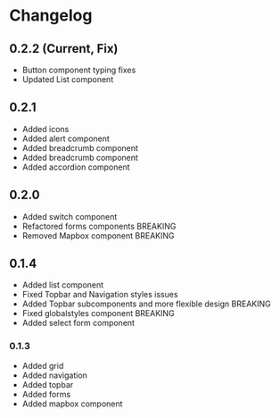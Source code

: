 
<Meta title="Getting started/Changelog" />

# Changelog

## 0.2.2 (Current, Fix)
* Button component typing fixes
* Updated List component

## 0.2.1
* Added icons
* Added alert component
* Added breadcrumb component
* Added breadcrumb component
* Added accordion component

## 0.2.0
* Added switch component
* Refactored forms components BREAKING
* Removed Mapbox component BREAKING

## 0.1.4
* Added list component
* Fixed Topbar and Navigation styles issues
* Added Topbar subcomponents and more flexible design BREAKING
* Fixed globalstyles component BREAKING
* Added select form component

### 0.1.3
* Added grid
* Added navigation
* Added topbar
* Added forms
* Added mapbox component
